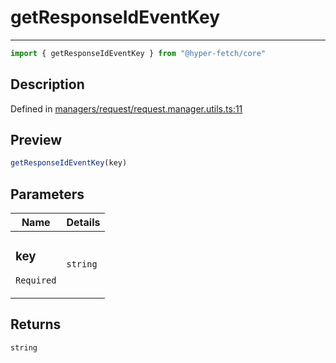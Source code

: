 

# getResponseIdEventKey

<div class="api-docs__separator" data-reactroot="">

---

</div><div class="api-docs__import" data-reactroot="">

```ts
import { getResponseIdEventKey } from "@hyper-fetch/core"
```

</div><div class="api-docs__section">

## Description

</div><div class="api-docs__description"><span class="api-docs__do-not-parse">



</span></div><p class="api-docs__definition">

Defined in [managers/request/request.manager.utils.ts:11](https://github.com/BetterTyped/hyper-fetch/blob/cc329b91/packages/core/src/managers/request/request.manager.utils.ts#L11)

</p><div class="api-docs__section">

## Preview

</div><div class="api-docs__preview fn">

```ts
getResponseIdEventKey(key)
```

</div><div class="api-docs__section">

## Parameters

</div><div class="api-docs__parameters"><table><thead><tr><th>Name</th><th>Details</th></tr></thead><tbody><tr param-data="key"><td class="api-docs__param-name required">

### key 

`Required`

</td><td class="api-docs__param-type">

`string`

</td></tr></tbody></table></div><div class="api-docs__section">

## Returns

</div><div class="api-docs__returns">

```ts
string
```

</div>